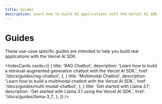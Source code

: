 ```yaml
---
title: Guides
description: Learn how to build AI applications with the Vercel AI SDK
---
```


# Guides

These use-case specific guides are intended to help you build real applications with the Vercel AI SDK.

<IndexCards
  cards={[
    {
      title: 'RAG Chatbot',
      description:
        'Learn how to build a retrieval-augmented generation chatbot with the Vercel AI SDK.',
      href: '/docs/guides/rag-chatbot',
    },
    {
      title: 'Multimodal Chatbot',
      description:
        'Learn how to build a multimodal chatbot with the Vercel AI SDK.',
      href: '/docs/guides/multi-modal-chatbot',
    },
    {
      title: 'Get started with Llama 3.1',
      description: 'Get started with Llama 3.1 using the Vercel AI SDK.',
      href: '/docs/guides/llama-3_1',
    },
  ]}
/>
